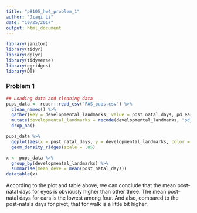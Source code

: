 ```yaml
---
title: "p8105_hw4_problem_1"
author: "Jiaqi Li"
date: "10/25/2017"
output: html_document
---
```

```r
library(janitor)
library(tidyr)
library(dplyr)
library(tidyverse)
library(ggridges)
library(DT)
```

### Problem 1
```r
## Loading data and cleaning data
pups_data <- readr::read_csv("FAS_pups.csv") %>% 
  clean_names() %>% 
  gather(key = developmental_landmarks, value = post_natal_days, pd_ears:pd_walk) %>% 
  mutate(developmental_landmarks = recode(developmental_landmarks, "pd_ears" = "ears", "pd_eyes" = "eyes", "pd_pivot" = "pivot", "pd_walk" = "walk")) %>% 
  drop_na() 

```

```r
pups_data %>% 
  ggplot(aes(x = post_natal_days, y = developmental_landmarks, color = developmental_landmarks)) +
  geom_density_ridges(scale = .85)
```

```r
x <- pups_data %>% 
  group_by(developmental_landmarks) %>% 
  summarise(mean_deve = mean(post_natal_days))
datatable(x)
```

According to the plot and table above, we can conclude that the mean post-natal days for eyes is obviously higher than other three. The mean post-natal days for ears is the lowest among four. And also, compared to the post-natals days for pivot, that for walk is a little bit higher.